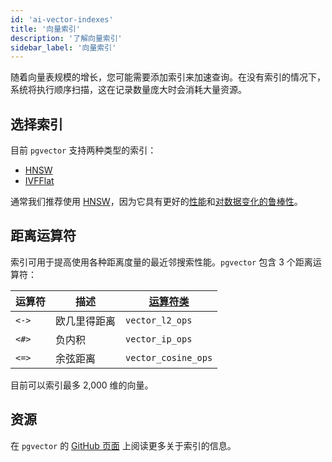 ```yaml
---
id: 'ai-vector-indexes'
title: '向量索引'
description: '了解向量索引'
sidebar_label: '向量索引'
---
```


随着向量表规模的增长，您可能需要添加索引来加速查询。在没有索引的情况下，系统将执行顺序扫描，这在记录数量庞大时会消耗大量资源。

## 选择索引

目前 `pgvector` 支持两种类型的索引：

- [HNSW](/docs/guides/ai/vector-indexes/hnsw-indexes)
- [IVFFlat](/docs/guides/ai/vector-indexes/ivf-indexes)

通常我们推荐使用 [HNSW](/docs/guides/ai/vector-indexes/hnsw-indexes)，因为它具有更好的[性能](https://supabase.com/blog/increase-performance-pgvector-hnsw#hnsw-performance-1536-dimensions)和[对数据变化的鲁棒性](/docs/guides/ai/vector-indexes/hnsw-indexes#when-should-you-create-hnsw-indexes)。

## 距离运算符

索引可用于提高使用各种距离度量的最近邻搜索性能。`pgvector` 包含 3 个距离运算符：

| 运算符 | 描述 | [**运算符类**](https://www.postgresql.org/docs/current/sql-createopclass.html) |
| -------- | ---------------------- | ------------------------------------------------------------------------------------ |
| `<->` | 欧几里得距离 | `vector_l2_ops` |
| `<#>` | 负内积 | `vector_ip_ops` |
| `<=>` | 余弦距离 | `vector_cosine_ops` |

目前可以索引最多 2,000 维的向量。

## 资源

在 `pgvector` 的 [GitHub 页面](https://github.com/pgvector/pgvector#indexing) 上阅读更多关于索引的信息。